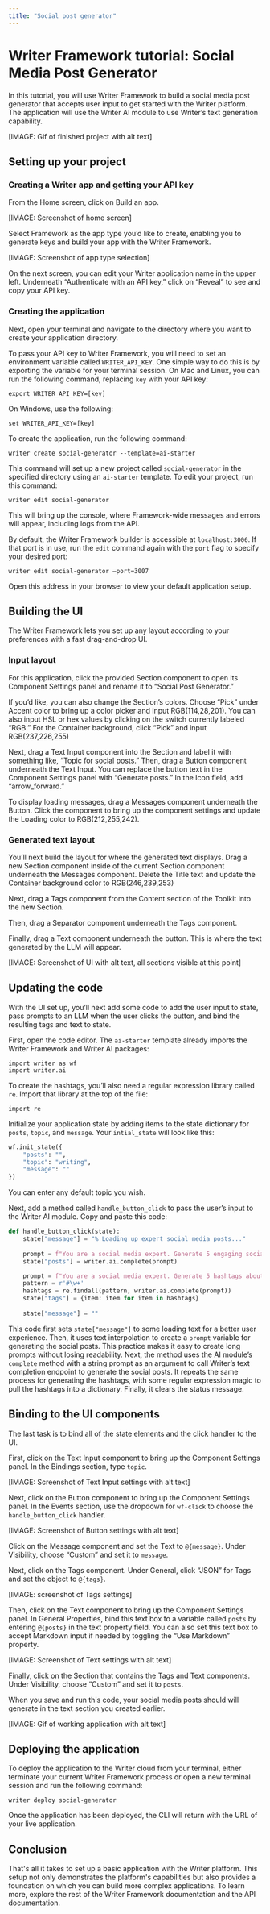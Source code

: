 ```yaml
---
title: "Social post generator"
---
```


# Writer Framework tutorial: Social Media Post Generator

In this tutorial, you will use Writer Framework to build a social media post generator that accepts user input to get started with the Writer platform. The application will use the Writer AI module to use Writer’s text generation capability.

[IMAGE: Gif of finished project with alt text]


## Setting up your project


### Creating a Writer app and getting your API key

From the Home screen, click on Build an app.

[IMAGE: Screenshot of home screen]

Select Framework as the app type you’d like to create, enabling you to generate keys and build your app with the Writer Framework.

[IMAGE: Screenshot of app type selection]

On the next screen, you can edit your Writer application name in the upper left. Underneath “Authenticate with an API key,” click on “Reveal” to see and copy your API key.


### Creating the application

Next, open your terminal and navigate to the directory where you want to create your application directory.

To pass your API key to Writer Framework, you will need to set an environment variable called `WRITER_API_KEY`. One simple way to do this is by exporting the variable for your terminal session. On Mac and Linux, you can run the following command, replacing `key` with your API key:


```
export WRITER_API_KEY=[key]
```


On Windows, use the following:


```
set WRITER_API_KEY=[key]
```


To create the application, run the following command:


```
writer create social-generator --template=ai-starter
```


This command will set up a new project called `social-generator` in the specified directory using an `ai-starter` template. To edit your project, run this command: 


```
writer edit social-generator
```


This will bring up the console, where Framework-wide messages and errors will appear, including logs from the API. 

By default, the Writer Framework builder is accessible at `localhost:3006`. If that port is in use, run the `edit` command again with the `port` flag to specify your desired port:


```
writer edit social-generator –port=3007
```


Open this address in your browser to view your default application setup.


## Building the UI

The Writer Framework lets you set up any layout according to your preferences with a fast drag-and-drop UI. 


### Input layout

For this application, click the provided Section component to open its Component Settings panel and rename it to “Social Post Generator.” 

If you’d like, you can also change the Section’s colors. Choose “Pick” under Accent color to bring up a color picker and input RGB(114,28,201). You can also input HSL or hex values by clicking on the switch currently labeled “RGB.” For the Container background, click “Pick” and input RGB(237,226,255) 

Next, drag a Text Input component into the Section and label it with something like, “Topic for social posts.” Then, drag a Button component underneath the Text Input. You can replace the button text in the Component Settings panel with “Generate posts.” In the Icon field, add “arrow_forward.” 

To display loading messages, drag a Messages component underneath the Button. Click the component to bring up the component settings and update the Loading color to RGB(212,255,242).


### Generated text layout

You’ll next build the layout for where the generated text displays. Drag a new Section component inside of the current Section component underneath the Messages component. Delete the Title text and update the Container background color to RGB(246,239,253)

Next, drag a Tags component from the Content section of the Toolkit into the new Section.  

Then, drag a Separator component underneath the Tags component. 

Finally, drag a Text component underneath the button. This is where the text generated by the LLM will appear.

[IMAGE: Screenshot of UI with alt text, all sections visible at this point]


## Updating the code

With the UI set up, you’ll next add some code to add the user input to state, pass prompts to an LLM when the user clicks the button, and bind the resulting tags and text to state.

First, open the code editor. The `ai-starter` template already imports the Writer Framework and Writer AI packages: 


```
import writer as wf
import writer.ai
```


To create the hashtags, you’ll also need a regular expression library called `re`. Import that library at the top of the file:


```
import re
```


Initialize your application state by adding items to the state dictionary for `posts`, `topic`, and `message`. Your `intial_state` will look like this:

```python
wf.init_state({
    "posts": "",
    "topic": "writing",
    "message": ""
})    
```

You can enter any default topic you wish.

Next, add a method called `handle_button_click` to pass the user’s input to the Writer AI module. Copy and paste this code:

```python
def handle_button_click(state):
    state["message"] = "% Loading up expert social media posts..."
    
    prompt = f"You are a social media expert. Generate 5 engaging social media posts about {state['topic']}. Include emojis."
    state["posts"] = writer.ai.complete(prompt)

    prompt = f"You are a social media expert. Generate 5 hashtags about {state['topic']}, delimited by spaces. For example, #dogs #cats #ducks #elephants #badgers"
    pattern = r'#\w+'
    hashtags = re.findall(pattern, writer.ai.complete(prompt))
    state["tags"] = {item: item for item in hashtags}
    
    state["message"] = ""
```

This code first sets `state["message"]` to some loading text for a better user experience. Then, it uses text interpolation to create a `prompt` variable for generating the social posts. This practice makes it easy to create long prompts without losing readability. Next, the method uses the AI module’s `complete` method with a string prompt as an argument to call Writer’s text completion endpoint to generate the social posts. It repeats the same process for generating the hashtags, with some regular expression magic to pull the hashtags into a dictionary. Finally, it clears the status message.


## Binding to the UI components

The last task is to bind all of the state elements and the click handler to the UI.

First, click on the Text Input component to bring up the Component Settings panel. In the Bindings section, type `topic`. 

[IMAGE: Screenshot of Text Input settings with alt text]

Next, click on the Button component to bring up the Component Settings panel. In the Events section, use the dropdown for `wf-click` to choose the `handle_button_click` handler.

[IMAGE: Screenshot of Button settings with alt text]

Click on the Message component and set the Text to `@{message}`. Under Visibility, choose “Custom” and set it to `message`.

Next, click on the Tags component. Under General, click “JSON” for Tags and set the object to `@{tags}`. 

[IMAGE: screenshot of Tags settings]

Then, click on the Text component to bring up the Component Settings panel. In General Properties, bind this text box to a variable called `posts` by entering `@{posts}` in the text property field. You can also set this text box to accept Markdown input if needed by toggling the “Use Markdown” property.

[IMAGE: Screenshot of Text settings with alt text]

Finally, click on the Section that contains the Tags and Text components. Under Visibility, choose “Custom” and set it to `posts`.

When you save and run this code, your social media posts should will generate in the text section you created earlier. 

[IMAGE: Gif of working application with alt text]


## Deploying the application

To deploy the application to the Writer cloud from your terminal, either terminate your current Writer Framework process or open a new terminal session and run the following command:


```
writer deploy social-generator
```


Once the application has been deployed, the CLI will return with the URL of your live application.


## Conclusion

That's all it takes to set up a basic application with the Writer platform. This setup not only demonstrates the platform's capabilities but also provides a foundation on which you can build more complex applications. To learn more, explore the rest of the Writer Framework documentation and the API documentation. 